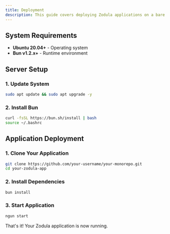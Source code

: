 ```yaml
---
title: Deployment
description: This guide covers deploying Zodula applications on a bare metal Ubuntu VPS server.
---
```

## System Requirements

- **Ubuntu 20.04+** - Operating system
- **Bun v1.2.x+** - Runtime environment

## Server Setup

### 1. Update System

```bash
sudo apt update && sudo apt upgrade -y
```

### 2. Install Bun

```bash
curl -fsSL https://bun.sh/install | bash
source ~/.bashrc
```

## Application Deployment

### 1. Clone Your Application

```bash
git clone https://github.com/your-username/your-monorepo.git
cd your-zodula-app
```

### 2. Install Dependencies

```bash
bun install
```

### 3. Start Application

```bash
ngun start
```

That's it! Your Zodula application is now running.

